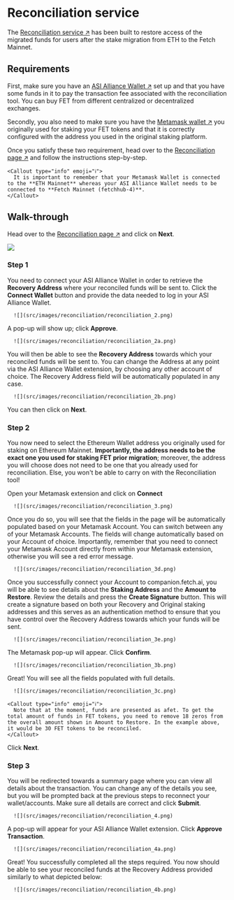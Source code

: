 
# Reconciliation service

The [Reconciliation service ↗️](https://companion.fetch.ai/fetchhub-4/reconciliation) has been built to restore access of the migrated funds for users after the stake migration from ETH to the Fetch Mainnet.

## Requirements

First, make sure you have an [ASI Alliance Wallet ↗️](/guides/fetch-network/asi-wallet/web-wallet/get-started) set up and that you have some funds in it to pay the transaction fee associated with the reconciliation tool. You can buy FET from different centralized or decentralized exchanges.

Secondly, you also need to make sure you have the [Metamask wallet ↗️](https://metamask.io/) you originally used for staking your FET tokens and that it is correctly configured with the address you used in the original staking platform.

Once you satisfy these two requirement, head over to the [Reconciliation page ↗️](https://companion.fetch.ai/fetchhub-4/reconciliation) and follow the instructions step-by-step.

    <Callout type="info" emoji="ℹ️">
      It is important to remember that your Metamask Wallet is connected to the **ETH Mainnet** whereas your ASI Alliance Wallet needs to be connected to **Fetch Mainnet (fetchhub-4)**.
    </Callout>

## Walk-through

Head over to the [Reconciliation page ↗️](https://companion.fetch.ai/fetchhub-4/reconciliation) and click on **Next**.

![](src/images/reconciliation/reconciliation_1.png)

### Step 1

You need to connect your ASI Alliance Wallet in order to retrieve the **Recovery Address** where your reconciled funds will be sent to. Click the **Connect Wallet** button and provide the data needed to log in your ASI Alliance Wallet.

      ![](src/images/reconciliation/reconciliation_2.png)

A pop-up will show up; click **Approve**.

      ![](src/images/reconciliation/reconciliation_2a.png)

You will then be able to see the **Recovery Address** towards which your reconciled funds will be sent to. You can change the Address at any point via the ASI Alliance Wallet extension, by choosing any other account of choice. The Recovery Address field will be automatically populated in any case.

      ![](src/images/reconciliation/reconciliation_2b.png)

You can then click on **Next**.

### Step 2

You now need to select the Ethereum Wallet address you originally used for staking on Ethereum Mainnet. **Importantly, the address needs to be the exact one you used for staking FET prior migration**; moreover, the address you will choose does not need to be one that you already used for reconciliation. Else, you won't be able to carry on with the Reconciliation tool!

Open your Metamask extension and click on **Connect**

      ![](src/images/reconciliation/reconciliation_3.png)

Once you do so, you will see that the fields in the page will be automatically populated based on your Metamask Account. You can switch between any of your Metamask Accounts. The fields will change automatically based on your Account of choice. Importantly, remember that you need to connect your Metamask Account directly from within your Metamask extension, otherwise you will see a red error message.

      ![](src/images/reconciliation/reconciliation_3d.png)

Once you successfully connect your Account to companion.fetch.ai, you will be able to see details about the **Staking Address** and the **Amount to Restore**. Review the details and press the **Create Signature** button. This will create a signature based on both your Recovery and Original staking addresses and this serves as an authentication method to ensure that you have control over the Recovery Address towards which your funds will be sent.

      ![](src/images/reconciliation/reconciliation_3e.png)

The Metamask pop-up will appear. Click **Confirm**.

      ![](src/images/reconciliation/reconciliation_3b.png)

Great! You will see all the fields populated with full details.

      ![](src/images/reconciliation/reconciliation_3c.png)

    <Callout type="info" emoji="ℹ️">
      Note that at the moment, funds are presented as afet. To get the total amount of funds in FET tokens, you need to remove 18 zeros from the overall amount shown in Amount to Restore. In the example above, it would be 30 FET tokens to be reconciled.
    </Callout>

Click **Next**.

### Step 3

You will be redirected towards a summary page where you can view all details about the transaction. You can change any of the details you see, but you will be prompted back at the previous steps to reconnect your wallet/accounts. Make sure all details are correct and click **Submit**.

      ![](src/images/reconciliation/reconciliation_4.png)

A pop-up will appear for your ASI Alliance Wallet extension. Click **Approve Transaction**.

      ![](src/images/reconciliation/reconciliation_4a.png)

Great! You successfully completed all the steps required. You now should be able to see your reconciled funds at the Recovery Address provided similarly to what depicted below:

      ![](src/images/reconciliation/reconciliation_4b.png)
